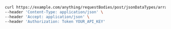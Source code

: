```bash showLineNumbers copy filename="Request Body Post Json Data Types Array Date usage example"
curl https://example.com/anything/requestBodies/post/jsonDataTypes/array/date \
--header 'Content-Type: application/json' \
--header 'Accept: application/json' \
--header 'Authorization: Token YOUR_API_KEY'
```
